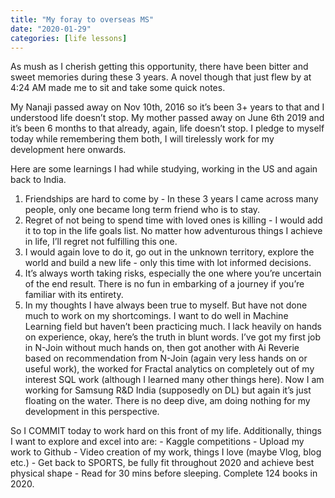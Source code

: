 ```yaml
---
title: "My foray to overseas MS"
date: "2020-01-29"
categories: [life lessons]
---
```


As mush as I cherish getting this opportunity, there have been bitter and sweet memories during these 3 years. A novel though that just flew by at 4:24 AM made me to sit and take some quick notes.

My Nanaji passed away on Nov 10th, 2016 so it’s been 3+ years to that and I understood life doesn’t stop. My mother passed away on June 6th 2019 and it’s been 6 months to that already, again, life doesn’t stop. I pledge to myself today while remembering them both, I will tirelessly work for my development here onwards.

Here are some learnings I had while studying, working in the US and again back to India.

1. Friendships are hard to come by - In these 3 years I came across many people, only one became long term friend who is to stay.
2. Regret of not being to spend time with loved ones is killing - I would add it to top in the life goals list. No matter how adventurous things I achieve in life, I’ll regret not fulfilling this one.
3. I would again love to do it, go out in the unknown territory, explore the world and build a new life - only this time with lot informed decisions.
4. It’s always worth taking risks, especially the one where you’re uncertain of the end result. There is no fun in embarking of a journey if you’re familiar with its entirety.
5. In my thoughts I have always been true to myself. But have not done much to work on my shortcomings. I want to do well in Machine Learning field but haven’t been practicing much. I lack heavily on hands on experience, okay, here’s the truth in blunt words. I’ve got my first job in N-Join without much hands on, then got another with Ai Reverie based on recommendation from N-Join (again very less hands on or useful work), the worked for Fractal analytics on completely out of my interest SQL work (although I learned many other things here). Now I am working for Samsung R&D India (supposedly on DL) but again it’s just floating on the water. There is no deep dive, am doing nothing for my development in this perspective.

So I COMMIT today to work hard on this front of my life. Additionally, things I want to explore and excel into are:
- Kaggle competitions
- Upload my work to Github
- Video creation of my work, things I love (maybe Vlog, blog etc.)
- Get back to SPORTS, be fully fit throughout 2020 and achieve best physical shape
- Read for 30 mins before sleeping. Complete 124 books in 2020.